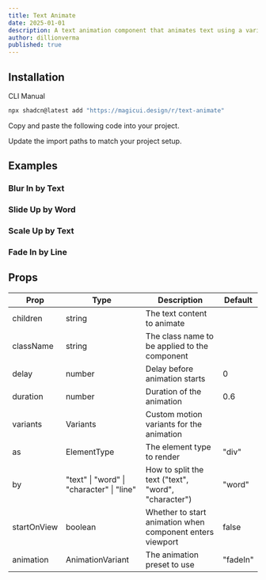 ```yaml
---
title: Text Animate
date: 2025-01-01
description: A text animation component that animates text using a variety of different animations.
author: dillionverma
published: true
---
```


<ComponentPreview name="text-animate-demo" />

## Installation

<Tabs defaultValue="cli">

<TabsList>
  <TabsTrigger value="cli">CLI</TabsTrigger>
  <TabsTrigger value="manual">Manual</TabsTrigger>
</TabsList>
<TabsContent value="cli">

```bash
npx shadcn@latest add "https://magicui.design/r/text-animate"
```

</TabsContent>

<TabsContent value="manual">

<Steps>

<Step>Copy and paste the following code into your project.</Step>

<ComponentSource name="text-animate" />

<Step>Update the import paths to match your project setup.</Step>

</Steps>

</TabsContent>

</Tabs>

## Examples

### Blur In by Text

<ComponentPreview name="text-animate-demo-2" />

### Slide Up by Word

<ComponentPreview name="text-animate-demo-3" />

### Scale Up by Text

<ComponentPreview name="text-animate-demo-4" />

### Fade In by Line

<ComponentPreview name="text-animate-demo-5" />

## Props

| Prop        | Type                                      | Description                                               | Default  |
| ----------- | ----------------------------------------- | --------------------------------------------------------- | -------- |
| children    | string                                    | The text content to animate                               |          |
| className   | string                                    | The class name to be applied to the component             |          |
| delay       | number                                    | Delay before animation starts                             | 0        |
| duration    | number                                    | Duration of the animation                                 | 0.6      |
| variants    | Variants                                  | Custom motion variants for the animation                  |          |
| as          | ElementType                               | The element type to render                                | "div"    |
| by          | "text" \| "word" \| "character" \| "line" | How to split the text ("text", "word", "character")       | "word"   |
| startOnView | boolean                                   | Whether to start animation when component enters viewport | false    |
| animation   | AnimationVariant                          | The animation preset to use                               | "fadeIn" |
